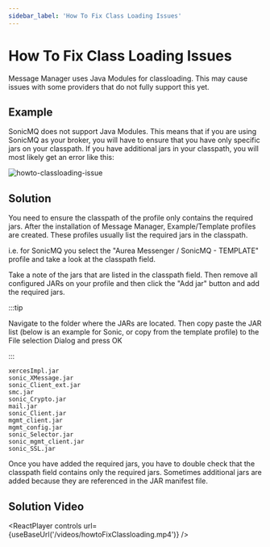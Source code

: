 ---
sidebar_label: 'How To Fix Class Loading Issues'
---




# How To Fix Class Loading Issues

Message Manager uses Java Modules for classloading. This may cause issues with some providers that do not fully support this yet.

## Example

SonicMQ does not support Java Modules. This means that if you are using SonicMQ as your broker, you will have to ensure that you have only specific jars on your classpath.
If you have additional jars in your classpath, you will most likely get an error like this:

![howto-classloading-issue](./assets/howto-classloading-issue.png)

## Solution

You need to ensure the classpath of the profile only contains the required jars.
After the installation of Message Manager, Example/Template profiles are created.
These profiles usually list the required jars in the classpath.

i.e. for SonicMQ you select the "Aurea Messenger / SonicMQ - TEMPLATE" profile and take a look at the classpath field.

Take a note of the jars that are listed in the classpath field. Then remove all configured JARs on your profile and then click the "Add jar" button and add the required jars.

:::tip

Navigate to the folder where the JARs are located. Then copy paste the JAR list (below is an example for Sonic, or copy from the template profile) to the File selection Dialog and press OK

:::

```
xercesImpl.jar
sonic_XMessage.jar
sonic_Client_ext.jar
smc.jar
sonic_Crypto.jar
mail.jar
sonic_Client.jar
mgmt_client.jar
mgmt_config.jar
sonic_Selector.jar
sonic_mgmt_client.jar
sonic_SSL.jar
```

Once you have added the required jars, you have to double check that the classpath field contains only the required jars.
Sometimes additional jars are added because they are referenced in the JAR manifest file.

## Solution Video
<ReactPlayer controls url={useBaseUrl('/videos/howtoFixClassloading.mp4')} />
